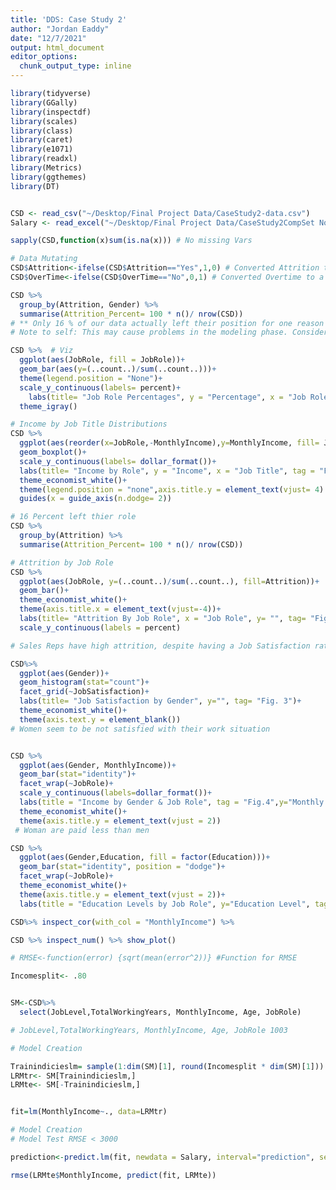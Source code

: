 ```yaml
---
title: 'DDS: Case Study 2'
author: "Jordan Eaddy"
date: "12/7/2021"
output: html_document
editor_options: 
  chunk_output_type: inline
---
```


```r
library(tidyverse)
library(GGally)
library(inspectdf)
library(scales)
library(class)
library(caret)
library(e1071)
library(readxl)
library(Metrics)
library(ggthemes)
library(DT)


CSD <- read_csv("~/Desktop/Final Project Data/CaseStudy2-data.csv")
Salary <- read_excel("~/Desktop/Final Project Data/CaseStudy2CompSet No Salary.xlsx")


```


```r

sapply(CSD,function(x)sum(is.na(x))) # No missing Vars

# Data Mutating
CSD$Attrition<-ifelse(CSD$Attrition=="Yes",1,0) # Converted Attrition to a logical operation. 1 = Yes, 0 = No
CSD$OverTime<-ifelse(CSD$OverTime=="No",0,1) # Converted Overtime to a logical operation, 1 = Yes, 0 = NO

```


```r
CSD %>% 
  group_by(Attrition, Gender) %>% 
  summarise(Attrition_Percent= 100 * n()/ nrow(CSD))
# ** Only 16 % of our data actually left their position for one reason or another**
# Note to self: This may cause problems in the modeling phase. Consider sampling ideas. 
```

```r
CSD %>%  # Viz
  ggplot(aes(JobRole, fill = JobRole))+
  geom_bar(aes(y=(..count..)/sum(..count..)))+
  theme(legend.position = "None")+
  scale_y_continuous(labels= percent)+
    labs(title= "Job Role Percentages", y = "Percentage", x = "Job Role",tag = "Fig. 1" )+
  theme_igray()

# Income by Job Title Distributions 
CSD %>% 
  ggplot(aes(reorder(x=JobRole,-MonthlyIncome),y=MonthlyIncome, fill= JobRole))+
  geom_boxplot()+
  scale_y_continuous(labels= dollar_format())+
  labs(title= "Income by Role", y = "Income", x = "Job Title", tag = "Fig. 3")+
  theme_economist_white()+
  theme(legend.position = "none",axis.title.y = element_text(vjust= 4) )+
  guides(x = guide_axis(n.dodge= 2))

# 16 Percent left thier role
CSD %>% 
  group_by(Attrition) %>% 
  summarise(Attrition_Percent= 100 * n()/ nrow(CSD))

# Attrition by Job Role
CSD %>% 
  ggplot(aes(JobRole, y=(..count..)/sum(..count..), fill=Attrition))+
  geom_bar()+
  theme_economist_white()+
  theme(axis.title.x = element_text(vjust=-4))+
  labs(title= "Attrition By Job Role", x = "Job Role", y= "", tag= "Fig. 2")+
  scale_y_continuous(labels = percent)

# Sales Reps have high attrition, despite having a Job Satisfaction rating in the upper percentile of our data. Monthly Income

CSD%>%
  ggplot(aes(Gender))+
  geom_histogram(stat="count")+
  facet_grid(~JobSatisfaction)+
  labs(title= "Job Satisfaction by Gender", y="", tag= "Fig. 3")+
  theme_economist_white()+
  theme(axis.text.y = element_blank())
# Women seem to be not satisfied with their work situation


CSD %>% 
  ggplot(aes(Gender, MonthlyIncome))+
  geom_bar(stat="identity")+
  facet_wrap(~JobRole)+
  scale_y_continuous(labels=dollar_format())+
  labs(title = "Income by Gender & Job Role", tag = "Fig.4",y="Monthly Income")+
  theme_economist_white()+
  theme(axis.title.y = element_text(vjust = 2))
 # Woman are paid less than men

CSD %>% 
  ggplot(aes(Gender,Education, fill = factor(Education)))+
  geom_bar(stat="identity", position = "dodge")+
  facet_wrap(~JobRole)+
  theme_economist_white()+
  theme(axis.title.y = element_text(vjust = 2))+
  labs(title = "Education Levels by Job Role", y="Education Level", tag="Fig.3")

```

```r

CSD%>% inspect_cor(with_col = "MonthlyIncome") %>% 

CSD %>% inspect_num() %>% show_plot()

# RMSE<-function(error) {sqrt(mean(error^2))} #Function for RMSE

Incomesplit<- .80


SM<-CSD%>% 
  select(JobLevel,TotalWorkingYears, MonthlyIncome, Age, JobRole)

# JobLevel,TotalWorkingYears, MonthlyIncome, Age, JobRole 1003

# Model Creation

Trainindicieslm= sample(1:dim(SM)[1], round(Incomesplit * dim(SM)[1]))
LRMtr<- SM[Trainindicieslm,]
LRMte<- SM[-Trainindicieslm,]


fit=lm(MonthlyIncome~., data=LRMtr)

# Model Creation
# Model Test RMSE < 3000

prediction<-predict.lm(fit, newdata = Salary, interval="prediction", se.fit = TRUE )

rmse(LRMte$MonthlyIncome, predict(fit, LRMte))

```


```r




```
